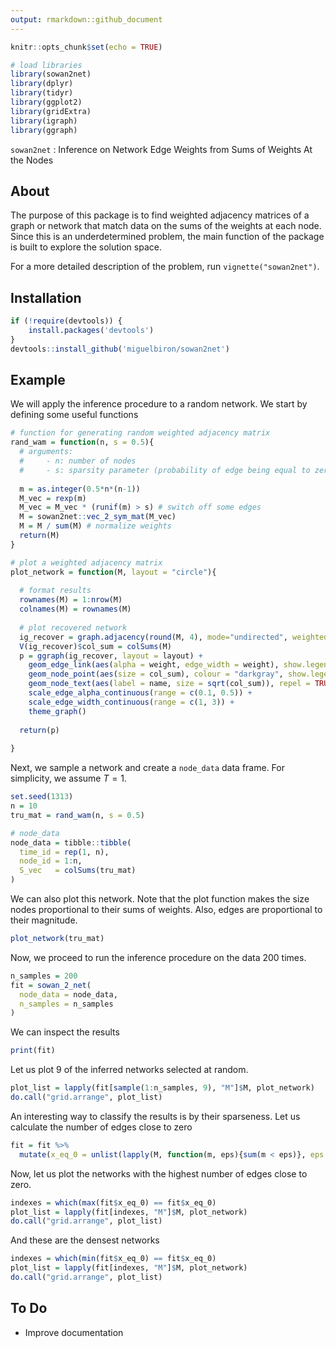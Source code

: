 ```yaml
---
output: rmarkdown::github_document
---
```


<!-- README.md is generated from README.Rmd. Please edit that file -->

```r
knitr::opts_chunk$set(echo = TRUE)

# load libraries
library(sowan2net)
library(dplyr)
library(tidyr)
library(ggplot2)
library(gridExtra)
library(igraph)
library(ggraph)
```

`sowan2net` : Inference on Network Edge Weights from Sums of Weights At the Nodes

## About

The purpose of this package is to find weighted adjacency matrices of a graph or network that match data on the sums of the weights at each node. Since this is an underdetermined problem, the main function of the package is built to explore the solution space.

For a more detailed description of the problem, run `vignette("sowan2net")`.

## Installation

```r
if (!require(devtools)) {
    install.packages('devtools')
}
devtools::install_github('miguelbiron/sowan2net')
```

## Example

We will apply the inference procedure to a random network. We start by defining some useful functions

```r
# function for generating random weighted adjacency matrix
rand_wam = function(n, s = 0.5){
  # arguments:
  #     - n: number of nodes
  #     - s: sparsity parameter (probability of edge being equal to zero)
  
  m = as.integer(0.5*n*(n-1))
  M_vec = rexp(m)
  M_vec = M_vec * (runif(m) > s) # switch off some edges
  M = sowan2net::vec_2_sym_mat(M_vec)
  M = M / sum(M) # normalize weights
  return(M)
}

# plot a weighted adjacency matrix
plot_network = function(M, layout = "circle"){
  
  # format results
  rownames(M) = 1:nrow(M)
  colnames(M) = rownames(M)
  
  # plot recovered network
  ig_recover = graph.adjacency(round(M, 4), mode="undirected", weighted=TRUE)
  V(ig_recover)$col_sum = colSums(M)
  p = ggraph(ig_recover, layout = layout) +
    geom_edge_link(aes(alpha = weight, edge_width = weight), show.legend = FALSE) +
    geom_node_point(aes(size = col_sum), colour = "darkgray", show.legend = FALSE) +
    geom_node_text(aes(label = name, size = sqrt(col_sum)), repel = TRUE, show.legend = FALSE) +
    scale_edge_alpha_continuous(range = c(0.1, 0.5)) +
    scale_edge_width_continuous(range = c(1, 3)) +
    theme_graph()
  
  return(p)
  
}
```

Next, we sample a network and create a `node_data` data frame. For simplicity, we assume $T=1$.

```r
set.seed(1313)
n = 10
tru_mat = rand_wam(n, s = 0.5)

# node_data
node_data = tibble::tibble(
  time_id = rep(1, n),
  node_id = 1:n,
  S_vec   = colSums(tru_mat)
)
```

We can also plot this network. Note that the plot function makes the size nodes proportional to their sums of weights. Also, edges are proportional to their magnitude.

```r
plot_network(tru_mat)
```

Now, we proceed to run the inference procedure on the data 200 times.

```r
n_samples = 200
fit = sowan_2_net(
  node_data = node_data,
  n_samples = n_samples
)
```

We can inspect the results

```r
print(fit)
```

Let us plot 9 of the inferred networks selected at random.

```r
plot_list = lapply(fit[sample(1:n_samples, 9), "M"]$M, plot_network)
do.call("grid.arrange", plot_list)
```

An interesting way to classify the results is by their sparseness. Let us calculate the number of edges close to zero

```r
fit = fit %>%
  mutate(x_eq_0 = unlist(lapply(M, function(m, eps){sum(m < eps)}, eps = 5e-5)))
```

Now, let us plot the networks with the highest number of edges close to zero. 

```r
indexes = which(max(fit$x_eq_0) == fit$x_eq_0)
plot_list = lapply(fit[indexes, "M"]$M, plot_network)
do.call("grid.arrange", plot_list)
```

And these are the densest networks

```r
indexes = which(min(fit$x_eq_0) == fit$x_eq_0)
plot_list = lapply(fit[indexes, "M"]$M, plot_network)
do.call("grid.arrange", plot_list)
```

## To Do

- Improve documentation

